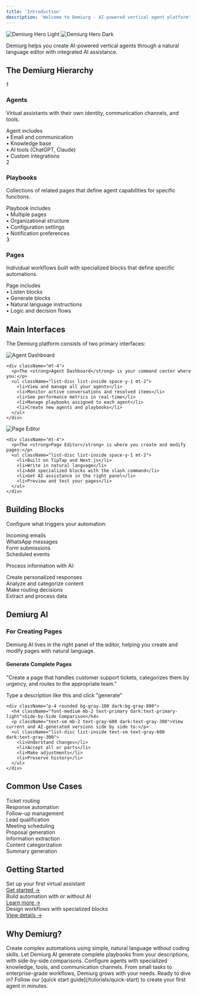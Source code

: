 ```yaml
---
title: 'Introduction'
description: 'Welcome to Demiurg - AI-powered vertical agent platform'
---
```


<img
  className="block dark:hidden rounded-lg shadow-sm"
  src="/images/hero-light.png"
  alt="Demiurg Hero Light"
/>
<img
  className="hidden dark:block rounded-lg shadow-sm"
  src="/images/hero-dark.png"
  alt="Demiurg Hero Dark"
/>

<Note>
  Demiurg helps you create AI-powered vertical agents through a natural language editor with integrated AI assistance.
</Note>

## The Demiurg Hierarchy

<div className="grid grid-cols-1 gap-6 mb-6">
  <Card>
    <div className="flex items-center space-x-2 mb-2">
      <div className="w-6 h-6 flex items-center justify-center bg-primary/20 dark:bg-primary/30 rounded-full">
        <span className="text-primary dark:text-primary-light text-sm">1</span>
      </div>
      <h3 className="text-lg font-medium">Agents</h3>
    </div>
    <p className="mb-3 text-gray-600 dark:text-gray-300 text-sm">Virtual assistants with their own identity, communication channels, and tools.</p>
    <div className="text-xs font-medium uppercase text-gray-500 dark:text-gray-400 mb-2">Agent includes</div>
    <div className="space-y-2 text-sm">
      <div className="flex items-center">
        <span className="mr-2">•</span> Email and communication
      </div>
      <div className="flex items-center">
        <span className="mr-2">•</span> Knowledge base
      </div>
      <div className="flex items-center">
        <span className="mr-2">•</span> AI tools (ChatGPT, Claude)
      </div>
      <div className="flex items-center">
        <span className="mr-2">•</span> Custom integrations
      </div>
    </div>
  </Card>
  
  <Card>
    <div className="flex items-center space-x-2 mb-2">
      <div className="w-6 h-6 flex items-center justify-center bg-primary/20 dark:bg-primary/30 rounded-full">
        <span className="text-primary dark:text-primary-light text-sm">2</span>
      </div>
      <h3 className="text-lg font-medium">Playbooks</h3>
    </div>
    <p className="mb-3 text-gray-600 dark:text-gray-300 text-sm">Collections of related pages that define agent capabilities for specific functions.</p>
    <div className="text-xs font-medium uppercase text-gray-500 dark:text-gray-400 mb-2">Playbook includes</div>
    <div className="space-y-2 text-sm">
      <div className="flex items-center">
        <span className="mr-2">•</span> Multiple pages
      </div>
      <div className="flex items-center">
        <span className="mr-2">•</span> Organizational structure
      </div>
      <div className="flex items-center">
        <span className="mr-2">•</span> Configuration settings
      </div>
      <div className="flex items-center">
        <span className="mr-2">•</span> Notification preferences
      </div>
    </div>
  </Card>
  
  <Card>
    <div className="flex items-center space-x-2 mb-2">
      <div className="w-6 h-6 flex items-center justify-center bg-primary/20 dark:bg-primary/30 rounded-full">
        <span className="text-primary dark:text-primary-light text-sm">3</span>
      </div>
      <h3 className="text-lg font-medium">Pages</h3>
    </div>
    <p className="mb-3 text-gray-600 dark:text-gray-300 text-sm">Individual workflows built with specialized blocks that define specific automations.</p>
    <div className="text-xs font-medium uppercase text-gray-500 dark:text-gray-400 mb-2">Page includes</div>
    <div className="space-y-2 text-sm">
      <div className="flex items-center">
        <span className="mr-2">•</span> Listen blocks
      </div>
      <div className="flex items-center">
        <span className="mr-2">•</span> Generate blocks
      </div>
      <div className="flex items-center">
        <span className="mr-2">•</span> Natural language instructions
      </div>
      <div className="flex items-center">
        <span className="mr-2">•</span> Logic and decision flows
      </div>
    </div>
  </Card>
</div>

## Main Interfaces

The Demiurg platform consists of two primary interfaces:

<Tabs>
  <Tab title="Agent Dashboard">
    <Frame>
      <img src="/images/agent-dashboard.png" alt="Agent Dashboard" className="rounded-lg" />
    </Frame>
    
    <div className="mt-4">
      <p>The <strong>Agent Dashboard</strong> is your command center where you:</p>
      <ul className="list-disc list-inside space-y-1 mt-2">
        <li>View and manage all your agents</li>
        <li>Monitor active conversations and resolved items</li>
        <li>See performance metrics in real-time</li>
        <li>Manage playbooks assigned to each agent</li>
        <li>Create new agents and playbooks</li>
      </ul>
    </div>
  </Tab>
  
  <Tab title="Page Editor">
    <Frame>
      <img src="/images/page-editor.png" alt="Page Editor" className="rounded-lg" />
    </Frame>
    
    <div className="mt-4">
      <p>The <strong>Page Editor</strong> is where you create and modify pages:</p>
      <ul className="list-disc list-inside space-y-1 mt-2">
        <li>Built on TipTap and Next.js</li>
        <li>Write in natural language</li>
        <li>Add specialized blocks with the slash command</li>
        <li>Get AI assistance in the right panel</li>
        <li>Preview and test your pages</li>
      </ul>
    </div>
  </Tab>
</Tabs>

## Building Blocks

<CardGroup cols={2}>
  <Card title="Listen Blocks" icon="ear-listen">
    <p className="mb-3 text-sm">Configure what triggers your automation:</p>
    <div className="space-y-2">
      <div className="px-3 py-2 rounded bg-gray-100 dark:bg-gray-800 text-sm">Incoming emails</div>
      <div className="px-3 py-2 rounded bg-gray-100 dark:bg-gray-800 text-sm">WhatsApp messages</div>
      <div className="px-3 py-2 rounded bg-gray-100 dark:bg-gray-800 text-sm">Form submissions</div>
      <div className="px-3 py-2 rounded bg-gray-100 dark:bg-gray-800 text-sm">Scheduled events</div>
    </div>
  </Card>
  
  <Card title="Generate Blocks" icon="sparkles">
    <p className="mb-3 text-sm">Process information with AI:</p>
    <div className="space-y-2">
      <div className="px-3 py-2 rounded bg-gray-100 dark:bg-gray-800 text-sm">Create personalized responses</div>
      <div className="px-3 py-2 rounded bg-gray-100 dark:bg-gray-800 text-sm">Analyze and categorize content</div>
      <div className="px-3 py-2 rounded bg-gray-100 dark:bg-gray-800 text-sm">Make routing decisions</div>
      <div className="px-3 py-2 rounded bg-gray-100 dark:bg-gray-800 text-sm">Extract and process data</div>
    </div>
  </Card>
</CardGroup>

## Demiurg AI
<Card>
  <div className="flex items-start space-x-4 mb-4">
    <div className="text-3xl"><Icon icon="brain-circuit" iconType="solid" /></div>
    <div>
      <h3 className="font-medium text-lg">For Creating Pages</h3>
      <p className="text-sm mt-1 text-gray-600 dark:text-gray-300">Demiurg AI lives in the right panel of the editor, helping you create and modify pages with natural language.</p>
    </div>
  </div>
  
  <div className="grid grid-cols-1 md:grid-cols-2 gap-4">
    <div className="p-4 rounded bg-gray-100 dark:bg-gray-800">
      <h4 className="font-medium mb-2 text-primary dark:text-primary-light">Generate Complete Pages</h4>
      <div className="p-3 rounded bg-white dark:bg-gray-700 mb-2 text-sm italic border border-gray-200 dark:border-gray-600">
        "Create a page that handles customer support tickets, categorizes them by urgency, and routes to the appropriate team."
      </div>
      <p className="text-xs text-gray-500 dark:text-gray-400">Type a description like this and click "generate"</p>
    </div>
    
    <div className="p-4 rounded bg-gray-100 dark:bg-gray-800">
      <h4 className="font-medium mb-2 text-primary dark:text-primary-light">Side-by-Side Comparison</h4>
      <p className="text-sm mb-2 text-gray-600 dark:text-gray-300">View current and AI-generated versions side by side to:</p>
      <ul className="list-disc list-inside text-sm text-gray-600 dark:text-gray-300">
        <li>Understand changes</li>
        <li>Accept all or parts</li>
        <li>Make adjustments</li>
        <li>Preserve history</li>
      </ul>
    </div>
  </div>
</Card>

## Common Use Cases

<CardGroup cols={3}>
  <Card title="Customer Support" icon="headset">
    <div className="space-y-2 mt-2">
      <div className="px-3 py-2 text-xs rounded bg-gray-100 dark:bg-gray-800">Ticket routing</div>
      <div className="px-3 py-2 text-xs rounded bg-gray-100 dark:bg-gray-800">Response automation</div>
      <div className="px-3 py-2 text-xs rounded bg-gray-100 dark:bg-gray-800">Follow-up management</div>
    </div>
  </Card>
  <Card title="Sales Automation" icon="messages-dollar">
    <div className="space-y-2 mt-2">
      <div className="px-3 py-2 text-xs rounded bg-gray-100 dark:bg-gray-800">Lead qualification</div>
      <div className="px-3 py-2 text-xs rounded bg-gray-100 dark:bg-gray-800">Meeting scheduling</div>
      <div className="px-3 py-2 text-xs rounded bg-gray-100 dark:bg-gray-800">Proposal generation</div>
    </div>
  </Card>
  <Card title="Document Processing" icon="file-lines">
    <div className="space-y-2 mt-2">
      <div className="px-3 py-2 text-xs rounded bg-gray-100 dark:bg-gray-800">Information extraction</div>
      <div className="px-3 py-2 text-xs rounded bg-gray-100 dark:bg-gray-800">Content categorization</div>
      <div className="px-3 py-2 text-xs rounded bg-gray-100 dark:bg-gray-800">Summary generation</div>
    </div>
  </Card>
</CardGroup>

## Getting Started

<Steps>
  <Step title="Create an Agent">
    <div className="text-sm text-gray-600 dark:text-gray-300 mb-3">Set up your first virtual assistant</div>
    <a href="/tutorials/quick-start" className="text-primary dark:text-primary-light text-sm font-medium hover:underline">Get started →</a>
  </Step>
  <Step title="Create Playbooks">
    <div className="text-sm text-gray-600 dark:text-gray-300 mb-3">Build automation with or without AI</div>
    <a href="/playbooks/overview" className="text-primary dark:text-primary-light text-sm font-medium hover:underline">Learn more →</a>
  </Step>
  <Step title="Create Pages">
    <div className="text-sm text-gray-600 dark:text-gray-300 mb-3">Design workflows with specialized blocks</div>
    <a href="/pages/overview" className="text-primary dark:text-primary-light text-sm font-medium hover:underline">View details →</a>
  </Step>
</Steps>

## Why Demiurg?

<CardGroup cols={2}>
  <Card title="Natural Language Automation">
    Create complex automations using simple, natural language without coding skills.
  </Card>
  <Card title="AI-Powered Creation">
    Let Demiurg AI generate complete playbooks from your descriptions, with side-by-side comparisons.
  </Card>
  <Card title="Versatile Agents">
    Configure agents with specialized knowledge, tools, and communication channels.
  </Card>
  <Card title="Ready to Scale">
    From small tasks to enterprise-grade workflows, Demiurg grows with your needs.
  </Card>
</CardGroup>

<Check>
  Ready to dive in? Follow our [quick start guide](/tutorials/quick-start) to create your first agent in minutes.
</Check>